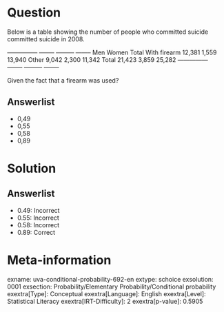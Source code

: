 Question
========

Below is a table showing the number of people who committed suicide committed suicide in 2008.

  --------------- -------- --------- -------- Men Women Total With firearm 12,381 1,559 13,940 Other 9,042 2,300 11,342 Total 21,423 3,859 25,282 --------------- -------- --------- --------

Given the fact that a firearm was used?

Answerlist
----------

* 0,49
* 0,55
* 0,58
* 0,89

Solution
========

Answerlist
----------

* 0.49: Incorrect
* 0.55: Incorrect
* 0.58: Incorrect
* 0.89: Correct

Meta-information
================
exname: uva-conditional-probability-692-en
extype: schoice
exsolution: 0001
exsection: Probability/Elementary Probability/Conditional probability
exextra[Type]: Conceptual
exextra[Language]: English
exextra[Level]: Statistical Literacy
exextra[IRT-Difficulty]: 2
exextra[p-value]: 0.5905
